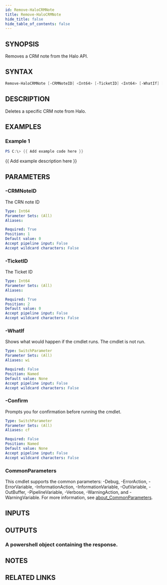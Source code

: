 ```yaml
---
id: Remove-HaloCRMNote
title: Remove-HaloCRMNote
hide_title: false
hide_table_of_contents: false
---
```


## SYNOPSIS

Removes a CRM note from the Halo API.

## SYNTAX

```powershell
Remove-HaloCRMNote [-CRMNoteID] <Int64> [-TicketID] <Int64> [-WhatIf] [-Confirm] [<CommonParameters>]
```

## DESCRIPTION

Deletes a specific CRM note from Halo.

## EXAMPLES

### Example 1

```powershell
PS C:\> {{ Add example code here }}
```

{{ Add example description here }}

## PARAMETERS

### -CRMNoteID

The CRN note ID

```yaml
Type: Int64
Parameter Sets: (All)
Aliases:

Required: True
Position: 1
Default value: 0
Accept pipeline input: False
Accept wildcard characters: False
```

### -TicketID

The Ticket ID

```yaml
Type: Int64
Parameter Sets: (All)
Aliases:

Required: True
Position: 2
Default value: 0
Accept pipeline input: False
Accept wildcard characters: False
```

### -WhatIf

Shows what would happen if the cmdlet runs.
The cmdlet is not run.

```yaml
Type: SwitchParameter
Parameter Sets: (All)
Aliases: wi

Required: False
Position: Named
Default value: None
Accept pipeline input: False
Accept wildcard characters: False
```

### -Confirm

Prompts you for confirmation before running the cmdlet.

```yaml
Type: SwitchParameter
Parameter Sets: (All)
Aliases: cf

Required: False
Position: Named
Default value: None
Accept pipeline input: False
Accept wildcard characters: False
```

### CommonParameters

This cmdlet supports the common parameters: -Debug, -ErrorAction, -ErrorVariable, -InformationAction, -InformationVariable, -OutVariable, -OutBuffer, -PipelineVariable, -Verbose, -WarningAction, and -WarningVariable. For more information, see [about_CommonParameters](http://go.microsoft.com/fwlink/?LinkID=113216).

## INPUTS

## OUTPUTS

### A powershell object containing the response.

## NOTES

## RELATED LINKS
